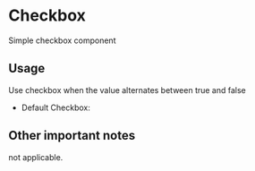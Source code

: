 
<Meta title="Design System|Checkbox" component={Checkbox} />

# Checkbox
Simple checkbox component

## Usage
Use checkbox when the value alternates between true and false

- Default Checkbox:
  <Story name='Default'>
    <Checkbox checked={false} label='Checkbox' />
  </Story>


## Other important notes

not applicable.
